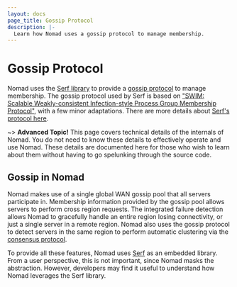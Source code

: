 ```yaml
---
layout: docs
page_title: Gossip Protocol
description: |-
  Learn how Nomad uses a gossip protocol to manage membership. 
---
```


# Gossip Protocol

Nomad uses the [Serf library][serf] to provide a [gossip
protocol](https://en.wikipedia.org/wiki/Gossip_protocol) to manage membership.
The gossip protocol used by Serf is based on ["SWIM: Scalable Weakly-consistent
Infection-style Process Group Membership Protocol"][swim], with a few minor
adaptations. There are more details about [Serf's protocol here][gossip].

~> **Advanced Topic!** This page covers technical details of
the internals of Nomad. You do not need to know these details to effectively
operate and use Nomad. These details are documented here for those who wish
to learn about them without having to go spelunking through the source code.

## Gossip in Nomad

Nomad makes use of a single global WAN gossip pool that all servers participate
in. Membership information provided by the gossip pool allows servers to perform
cross region requests. The integrated failure detection allows Nomad to
gracefully handle an entire region losing connectivity, or just a single server
in a remote region. Nomad also uses the gossip protocol to detect servers in the
same region to perform automatic clustering via the [consensus
protocol](/nomad/docs/concepts/consensus).

To provide all these features, Nomad uses [Serf][serf] as an embedded
library. From a user perspective, this is not important, since Nomad masks the
abstraction. However, developers may find it useful to understand how Nomad
leverages the Serf library.


[serf]: https://github.com/hashicorp/serf
[gossip]: https://github.com/hashicorp/serf/blob/master/docs/internals/gossip.html.markdown
[swim]: https://www.cs.cornell.edu/projects/Quicksilver/public_pdfs/SWIM.pdf
